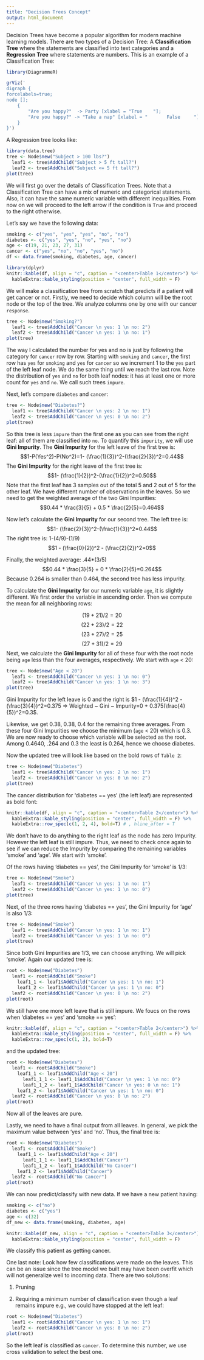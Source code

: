 ```yaml
---
title: "Decision Trees Concept"
output: html_document
---
```


Decision Trees have become a popular algorithm for modern machine learning models. There are two types of a Decision Tree: A **Classification Tree** where the statements are classified into text categories and a **Regression Tree** where statements are numbers. This is an example of a Classification Tree:

```r
library(DiagrammeR)

grViz('
digraph {
forcelabels=true;
node [];
    {
        "Are you happy?"  -> Party [xlabel = "True    "];
        "Are you happy?" -> "Take a nap" [xlabel = "       False     "];
    }
}')

```

A Regression tree looks like:
```r
library(data.tree)
tree <- Node$new("Subject > 100 lbs?")
  leaf1 <- tree$AddChild("Subject > 5 ft tall?")
  leaf2 <- tree$AddChild("Subject <= 5 ft tall?")
plot(tree)
```

We will first go over the details of Classification Trees. Note that a Classification Tree can have a mix of numeric and categorical statements. Also, it can have the same numeric variable with different inequalities. From now on we will proceed to the left arrow if the condition is `True` and proceed to the right otherwise.  

Let's say we have the following data:
```r
smoking <- c("yes", "yes", "yes", "no", "no")
diabetes <- c("yes", "yes", "no", "yes", "no")
age <- c(19, 21, 23, 27, 31)
cancer <- c("yes", "no", "no", "yes", "no")
df <- data.frame(smoking, diabetes, age, cancer)

library(dplyr)
knitr::kable(df, align = "c", caption = "<center>Table 1</center>") %>% 
  kableExtra::kable_styling(position = "center", full_width = F) 
```

We will make a classification tree from scratch that predicts if a patient will get cancer or not. Firstly, we need to decide which column will be the root node or the top of the tree. We analyze columns one by one with our cancer `response`. 

```r
tree <- Node$new("Smoking?")
  leaf1 <- tree$AddChild("Cancer \n yes: 1 \n no: 2")
  leaf2 <- tree$AddChild("Cancer \n yes: 1 \n no: 1")
plot(tree)
```

The way I calculated the number for yes and no is just by following the category for `cancer` row by row. Starting with `smoking` and `cancer`, the first row has `yes` for `smoking` and `yes` for `cancer` so we increment 1 to the `yes` part of the left leaf node. We do the same thing until we reach the last row. Note the distribution of `yes` and `no` for both leaf nodes: it has at least one or more count for `yes` and `no`. We call such trees `impure`. 

Next, let's compare `diabetes` and `cancer`: 
```r
tree <- Node$new("Diabetes?")
  leaf1 <- tree$AddChild("Cancer \n yes: 2 \n no: 1")
  leaf2 <- tree$AddChild("Cancer \n yes: 0 \n no: 2")
plot(tree)
```

So this tree is less `impure` than the first one as you can see from the right leaf: all of them are classified into `no`. To quantify this `impurity`, we will use **Gini Impurity**. The **Gini Impurity** for the left leave of the first tree is:
$$1-P(Yes^2)-P(No^2)=1- (\frac{1}{3})^2-(\frac{2}{3})^2=0.44$$
The **Gini Impurity** for the right leave of the first tree is:
$$1- (\frac{1}{2})^2-(\frac{1}{2})^2=0.50$$
Note that the first leaf has 3 samples out of the total 5 and 2 out of 5 for the other leaf. We have different number of observations in the leaves. So we need to get the weighted average of the two Gini Impurities:
$$0.44 * \frac{3}{5} + 0.5 * \frac{2}{5}=0.464$$

Now let's calculate the **Gini Impurity** for our second tree. The left tree is:
$$1- (\frac{2}{3})^2-(\frac{1}{3})^2=0.44$$
The right tree is:
1-(4/9)-(1/9)
$$1 - (\frac{0}{2})^2 - (\frac{2}{2})^2=0$$

Finally, the weighted average:
.44*(3/5)
$$0.44 * \frac{3}{5} + 0 * \frac{2}{5}=0.264$$
Because 0.264 is smaller than 0.464, the second tree has less impurity. 

To calculate the **Gini Impurity** for our numeric variable `age`, it is slightly different. We first order the variable in ascending order. Then we compute the mean for all neighboring rows:

$$(19+21)/2=20$$
$$(22+23)/2=22$$
$$(23+27)/2=25$$
$$(27+31)/2=29$$
Next, we calculate the **Gini Impurity** for all of these four with the root node being `age` less than the four averages, respectively. We start with `age` < 20:

```r
tree <- Node$new("Age < 20")
  leaf1 <- tree$AddChild("Cancer \n yes: 1 \n no: 0")
  leaf2 <- tree$AddChild("Cancer \n yes: 1 \n no: 3")
plot(tree)
```

Gini Impurity for the left leave is 0 and the right is $1 - (\frac{1}{4})^2 - (\frac{3}{4})^2=0.375 => Weighted ~ Gini ~ Impurity=0 + 0.375(\frac{4}{5})^2=0.3$.

Likewise, we get 0.38, 0.38, 0.4 for the remaining three averages. From these four Gini Impurities we choose the minimum (`age` < 20) which is 0.3. 
We are now ready to choose which variable will be selected as the root. Among 0.4640, .264 and 0.3 the least is 0.264, hence we choose diabetes. 

Now the updated tree will look like based on the bold rows of `Table 2`:
```r
tree <- Node$new("Diabetes")
  leaf1 <- tree$AddChild("Cancer \n yes: 2 \n no: 1")
  leaf2 <- tree$AddChild("Cancer \n yes: 0 \n no: 2")
plot(tree)
```
The cancer distribution for 'diabetes == yes' (the left leaf) are represented as bold font:
```r
knitr::kable(df, align = "c", caption = "<center>Table 2</center>") %>% 
  kableExtra::kable_styling(position = "center", full_width = F) %>% 
  kableExtra::row_spec(c(1, 2, 4), bold=T) # , hline_after = T
```
We don't have to do anything to the right leaf as the node has zero Impurity. However the left leaf is still impure. Thus, we need to check once again to see if we can reduce the Impurity by comparing the remaining variables 'smoke' and 'age'. We start with 'smoke'.

Of the rows having 'diabetes == yes', the Gini Impurity for 'smoke' is $1/3$:
```r
tree <- Node$new("Smoke")
  leaf1 <- tree$AddChild("Cancer \n yes: 1 \n no: 1")
  leaf2 <- tree$AddChild("Cancer \n yes: 1 \n no: 0")
plot(tree)
```

Next, of the three rows having 'diabetes == yes', the Gini Impurity for 'age' is also $1/3$:
```r
tree <- Node$new("Smoke")
  leaf1 <- tree$AddChild("Cancer \n yes: 1 \n no: 1")
  leaf2 <- tree$AddChild("Cancer \n yes: 1 \n no: 0")
plot(tree)
```

Since both Gini Impurities are $1/3$, we can choose anything. We will pick 'smoke'. Again our updated tree is:
```r
root <- Node$new("Diabetes")
  leaf1 <- root$AddChild("Smoke")
    leaf1_1 <- leaf1$AddChild("Cancer \n yes: 1 \n no: 1")
    leaf1_2 <- leaf1$AddChild("Cancer \n yes: 1 \n no: 0")
  leaf2 <- root$AddChild("Cancer \n yes: 0 \n no: 2")
plot(root)
```

We still have one more left leave that is still impure. We foucs on the rows when 'diabetes == yes' and 'smoke == yes':
```r
knitr::kable(df, align = "c", caption = "<center>Table 2</center>") %>% 
  kableExtra::kable_styling(position = "center", full_width = F) %>% 
  kableExtra::row_spec(c(1, 2), bold=T) 
```

and the updated tree:
```r
root <- Node$new("Diabetes")
  leaf1 <- root$AddChild("Smoke")
    leaf1_1 <- leaf1$AddChild("Age < 20")
      leaf1_1_1 <- leaf1_1$AddChild("Cancer \n yes: 1 \n no: 0")
      leaf1_1_2 <- leaf1_1$AddChild("Cancer \n yes: 0 \n no: 1")
    leaf1_2 <- leaf1$AddChild("Cancer \n yes: 1 \n no: 0")
  leaf2 <- root$AddChild("Cancer \n yes: 0 \n no: 2")
plot(root)
```

Now all of the leaves are pure. 

Lastly, we need to have a final output from all leaves. In general, we pick the maximum value between 'yes' and 'no'. Thus, the final tree is:
```r
root <- Node$new("Diabetes")
  leaf1 <- root$AddChild("Smoke")
    leaf1_1 <- leaf1$AddChild("Age < 20")
      leaf1_1_1 <- leaf1_1$AddChild("Cancer")
      leaf1_1_2 <- leaf1_1$AddChild("No Cancer")
    leaf1_2 <- leaf1$AddChild("Cancer")
  leaf2 <- root$AddChild("No Cancer")
plot(root)
```

We can now predict/classify with new data. If we have a new patient having: 
```r
smoking <- c("no")
diabetes <- c("yes")
age <- c(32)
df_new <- data.frame(smoking, diabetes, age)

knitr::kable(df_new, align = "c", caption = "<center>Table 3</center>") %>% 
  kableExtra::kable_styling(position = "center", full_width = F) 
```

We classify this patient as getting cancer.

One last note: Look how few classifications were made on the leaves. This can be an issue since the tree model we built may have been overfit which will not generalize well to incoming data. There are two solutions:

1. Pruning

2. Requiring a minimum number of classification even though a leaf remains impure e.g., we could have stopped at the left leaf:
```r
root <- Node$new("Diabetes")
  leaf1 <- root$AddChild("Cancer \n yes: 1 \n no: 1")
  leaf2 <- root$AddChild("Cancer \n yes: 0 \n no: 2")
plot(root)
```

So the left leaf is classified as `cancer`. To determine this number, we use cross validation to select the best one.